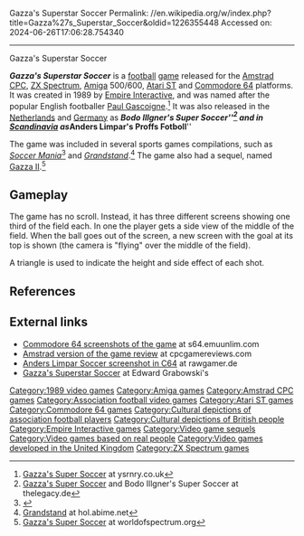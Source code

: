 Gazza's Superstar Soccer
Permalink: //en.wikipedia.org/w/index.php?title=Gazza%27s_Superstar_Soccer&oldid=1226355448
Accessed on: 2024-06-26T17:06:28.754340



------
Gazza's Superstar Soccer
{{Short description|1989 video game}}
{{Infobox video game
| title =
| image = Gazza's Superstar Soccer cover.jpg
| developer = [[Empire Interactive]]
| publisher = [[Empire Interactive]] 
| designer = 
| engine =
| released = 1989
| genre = [[Sports]]
| modes = 1 or 2 players
| platforms = [[Amiga]] 500/600, [[Amstrad CPC]], [[Commodore 64]], [[Atari ST]], [[ZX Spectrum]]
}}

'''''Gazza's Superstar Soccer''''' is a [[Football (soccer)|football]] [[sports game|game]] released for the [[Amstrad CPC]], [[ZX Spectrum]], [[Amiga]] 500/600, [[Atari ST]] and [[Commodore 64]] platforms.  It was created in 1989 by [[Empire Interactive]], and was named after the popular English footballer [[Paul Gascoigne]].<ref>[http://www.ysrnry.co.uk/articles/gazzasss.htm Gazza's Super Soccer] {{Webarchive|url=https://web.archive.org/web/20080217214042/http://www.ysrnry.co.uk/articles/gazzasss.htm |date=2008-02-17 }} at ysrnry.co.uk</ref> It was also released in the [[Netherlands]] and [[Germany]] as '''''Bodo Illgner's Super Soccer'''''<ref>[http://www.thelegacy.de/Museum/3829/ Gazza's Super Soccer] {{Webarchive|url=https://web.archive.org/web/20071228224030/http://www.thelegacy.de/Museum/3829/ |date=2007-12-28 }} and Bodo Illgner's Super Soccer at thelegacy.de</ref> and in [[Scandinavia]] as '''''Anders Limpar's Proffs Fotboll'''''

The game was included in several sports games compilations, such as ''[[Soccer_Mania_(compilation)|Soccer Mania]]''<ref>{{Cite web|url=http://www.worldofspectrum.org/infoseekid.cgi?id=0012353|title = World of Spectrum - Soccer Mania}}</ref> and ''[[Grandstand (computer games compilation)|Grandstand]]''.<ref>[http://hol.abime.net/2707 Grandstand] at hol.abime.net</ref> The game also had a sequel, named [[Gazza II]].<ref>[http://www.worldofspectrum.org/infoseekid.cgi?id=0001997 Gazza's Super Soccer] at worldofspectrum.org</ref>

== Gameplay ==

The game has no scroll. Instead, it has three different screens showing one third of the field each. In one the player gets a side view of the middle of the field. When the ball goes out of the screen, a new screen with the goal at its top is shown (the camera is "flying" over the middle of the field).

A triangle is used to indicate the height and side effect of each shot.{{Citation needed|date=July 2008}}

== References ==
{{reflist}}

==External links==
* [https://web.archive.org/web/20080317120948/http://s64.emuunlim.com/gameinfos/gazzassupersoccer/gazzassupersoccer.htm Commodore 64 screenshots of the game] at s64.emuunlim.com
* [http://www.cpcgamereviews.com/g/index2.html Amstrad version of the game review] at cpcgamereviews.com
* [http://www.rawgamer.de/games/de/c64/anders_limpar_soccer.html Anders Limpar Soccer screenshot in C64]{{Dead link|date=December 2019 |bot=InternetArchiveBot |fix-attempted=yes }} at rawgamer.de
* [https://web.archive.org/web/20071114215038/http://www.edwardgrabowski.com/games.htm Gazza's Superstar Soccer] at Edward Grabowski's

[[Category:1989 video games]]
[[Category:Amiga games]]
[[Category:Amstrad CPC games]]
[[Category:Association football video games]]
[[Category:Atari ST games]]
[[Category:Commodore 64 games]]
[[Category:Cultural depictions of association football players]]
[[Category:Cultural depictions of British people]]
[[Category:Empire Interactive games]]
[[Category:Video game sequels]]
[[Category:Video games based on real people]]
[[Category:Video games developed in the United Kingdom]]
[[Category:ZX Spectrum games]]


{{footy-videogame-stub}}